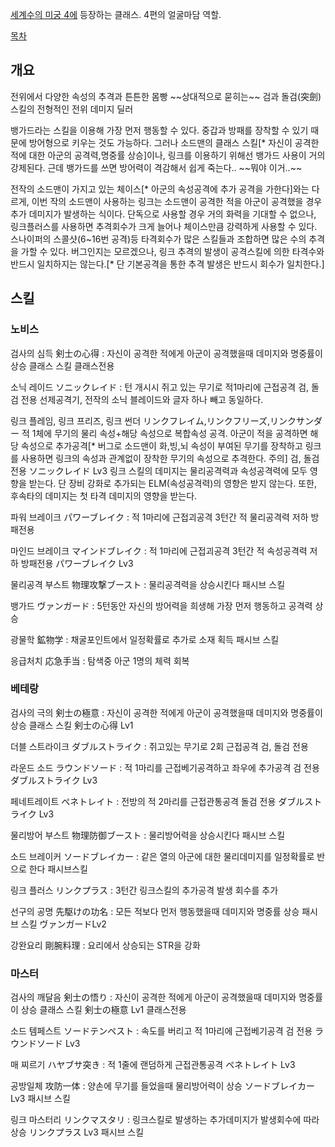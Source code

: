 [[세계수의 미궁 4]]에 등장하는 클래스. 4편의 얼굴마담 역할.

[[목차]]

== 개요 ==
전위에서 다양한 속성의 추격과 튼튼한 몸빵 ~~상대적으로 묻히는~~ 검과 돌검(突劍)스킬의 전형적인 전위 데미지 딜러

뱅가드라는 스킬을 이용해 가장 먼저 행동할 수 있다. 중갑과 방패를 장착할 수 있기 때문에 방어형으로 키우는 것도 가능하다. 그러나 소드맨의 클래스 스킬[* 자신이 공격한 적에 대한 아군의 공격력,명중률 상승]이나, 링크를 이용하기 위해선 뱅가드 사용이 거의 강제된다. 근데 뱅가드를 쓰면 방어력이 격감해서 쉽게 죽는다.. ~~뭐야 이거..~~

전작의 소드맨이 가지고 있는 체이스[* 아군의 속성공격에 추가 공격을 가한다]와는 다르게, 이번 작의 소드맨이 사용하는 링크는 소드맨이 공격한 적을 아군이 공격했을 경우 추가 데미지가 발생하는 식이다. 단독으로 사용할 경우 거의 화력을 기대할 수 없으나, 링크플러스를 사용하면 추격회수가 크게 늘어나 체이스만큼 강력하게 사용할 수 있다. 스나이퍼의 스콜샷(6~16번 공격)등 타격회수가 많은 스킬들과 조합하면 많은 수의 추격을 가할 수 있다. 버그인지는 모르겠으나, 링크 추격의 발생이 공격스킬에 의한 타격수와 반드시 일치하지는 않는다.[* 단 기본공격을 통한 추격 발생은 반드시 회수가 일치한다.]

== 스킬 ==

=== 노비스 ===
검사의 심득 剣士の心得 : 자신이 공격한 적에게 아군이 공격했을때 데미지와 명중률이 상승 클래스 스킬 클래스전용

소닉 레이드 ソニックレイド : 턴 개시시 쥐고 있는 무기로 적1마리에 근접공격 검, 돌검 전용
선제공격기, 전작의 소닉 블레이드와 글자 하나 빼고 동일하다.

링크 플레임, 링크 프리즈, 링크 썬더 リンクフレイム,リンクフリーズ,リンクサンダー
적 1체에 무기의 물리 속성+해당 속성으로 복합속성 공격. 아군이 적을 공격하면 해당 속성으로 추가공격[* 버그로 소드맨이 화,빙,뇌 속성이 부여된 무기를 장착하고 링크를 사용하면 링크의 속성과 관계없이 장착한 무기의 속성으로 추격한다. 주의] 검, 돌검 전용 ソニックレイド Lv3
링크 스킬의 데미지는 물리공격력과 속성공격력에 모두 영향을 받는다. 단 장비 강화로 추가되는 ELM(속성공격력)의 영향은 받지 않는다. 또한, 후속타의 데미지는 첫 타격 데미지의 영향을 받는다.

파워 브레이크 パワーブレイク : 적 1마리에 근접괴공격 3턴간 적 물리공격력 저하 방패전용

마인드 브레이크 マインドブレイク : 적 1마리에 근접괴공격 3턴간 적 속성공격력 저하 방패전용 パワーブレイク Lv3

물리공격 부스트 物理攻撃ブースト : 물리공격력을 상승시킨다 패시브 스킬

뱅가드 ヴァンガード : 5턴동안 자신의 방어력을 희생해 가장 먼저 행동하고 공격력 상승

광물학 鉱物学 : 채굴포인트에서 일정확률로 추가로 소재 획득 패시브 스킬

응급처치 応急手当 : 탐색중 아군 1명의 체력 회복

=== 베테랑 ===
검사의 극의 剣士の極意 : 자신이 공격한 적에게 아군이 공격했을때 데미지와 명중률이 상승 클래스 스킬 剣士の心得 Lv1

더블 스트라이크 ダブルストライク : 쥐고있는 무기로 2회 근접공격 검, 돌검 전용

라운드 소드 ラウンドソード : 적 1마리를 근접베기공격하고 좌우에 추가공격 검 전용 ダブルストライク Lv3

페네트레이트 ペネトレイト : 전방의 적 2마리를 근접관통공격 돌검 전용 ダブルストライク Lv3

물리방어 부스트 物理防御ブースト : 물리방어력을 상승시킨다 패시브 스킬

소드 브레이커 ソードブレイカー : 같은 열의 아군에 대한 물리데미지를 일정확률로 반으로 한다 패시브스킬

링크 플러스 リンクプラス : 3턴간 링크스킬의 추가공격 발생 회수를 추가

선구의 공명 先駆けの功名 : 모든 적보다 먼저 행동했을때 데미지와 명중률 상승 패시브 스킬 ヴァンガードLv2

강완요리 剛腕料理 : 요리에서 상승되는 STR을 강화

=== 마스터 ===
검사의 깨달음 剣士の悟り : 자신이 공격한 적에게 아군이 공격했을때 데미지와 명중률이 상승 클래스 스킬 剣士の極意 Lv1 클래스전용

소드 템페스트 ソードテンペスト : 속도를 버리고 적 1마리에 근접베기공격 검 전용 ラウンドソード Lv3

매 찌르기 ハヤブサ突き : 적 1줄에 랜덤하게 근접관통공격 ペネトレイト Lv3

공방일체 攻防一体 : 양손에 무기를 들었을때 물리방어력이 상승 ソードブレイカー Lv3 패시브 스킬

링크 마스터리 リンクマスタリ : 링크스킬로 발생하는 추가데미지가 발생회수에 따라 상승 リンクプラス Lv3 패시브 스킬
